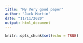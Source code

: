 ```yaml
---
title: "My Very good paper"
author: "Jack Martin"
date: "11/11/2020"
output: html_document
---
```


```r
knitr::opts_chunk$set(echo = TRUE)
```

